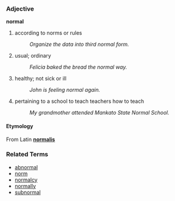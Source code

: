 ===Adjective===
'''normal'''

# according to norms or rules
#: ''Organize the data into third normal form.''
# usual; ordinary
#: ''Felicia baked the bread the normal way.''
# healthy; not sick or ill
#: ''John is feeling normal again.''
# pertaining to a school to teach teachers how to teach
#: ''My grandmother attended Mankato State Normal School.''

====Etymology====
From Latin '''[[normalis]]'''

===Related Terms===
*[[abnormal]]
*[[norm]]
*[[normalcy]]
*[[normally]]
*[[subnormal]]